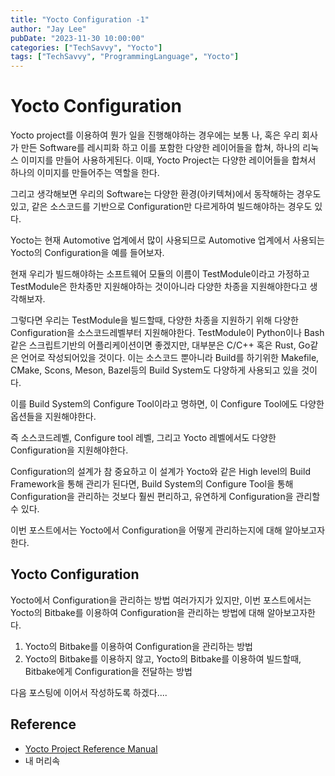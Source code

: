 ```yaml
---
title: "Yocto Configuration -1"
author: "Jay Lee"
pubDate: "2023-11-30 10:00:00"
categories: ["TechSavvy", "Yocto"]
tags: ["TechSavvy", "ProgrammingLanguage", "Yocto"]
---
```



# Yocto Configuration

Yocto project를 이용하여 뭔가 일을 진행해야하는 경우에는 보통 나, 혹은 우리 회사가 만든 Software를 레시피화 하고 이를 포함한 다양한 레이어들을 합쳐,
하나의 리눅스 이미지를 만들어 사용하게된다. 이때, Yocto Project는 다양한 레이어들을 합쳐서 하나의 이미지를 만들어주는 역할을 한다.

그리고 생각해보면 우리의 Software는 다양한 환경(아키텍쳐)에서 동작해하는 경우도있고, 같은 소스코드를 기반으로 Configuration만 다르게하여 빌드해야하는 경우도 있다.

Yocto는 현재 Automotive 업계에서 많이 사용되므로 Automotive 업계에서 사용되는 Yocto의 Configuration을 예를 들어보자.

현재 우리가 빌드해야하는 소프트웨어 모듈의 이름이 TestModule이라고 가정하고 TestModule은 한차종만 지원해야하는 것이아니라 다양한 차종을 지원해야한다고 생각해보자.

그렇다면 우리는 TestModule을 빌드할때, 다양한 차종을 지원하기 위해 다양한 Configuration을 소스코드레벨부터 지원해야한다.
TestModule이 Python이나 Bash같은 스크립트기반의 어플리케이션이면 좋겠지만, 대부분은 C/C++ 혹은 Rust, Go같은 언어로 작성되어있을 것이다.
이는 소스코드 뿐아니라 Build를 하기위한 Makefile, CMake, Scons, Meson, Bazel등의 Build System도 다양하게 사용되고 있을 것이다.

이를 Build System의 Configure Tool이라고 명하면, 이 Configure Tool에도 다양한 옵션들을 지원해야한다.

즉 소스코드레벨, Configure tool 레벨, 그리고 Yocto 레벨에서도 다양한 Configuration을 지원해야한다.

Configuration의 설계가 참 중요하고 이 설계가 Yocto와 같은 High level의 Build Framework을 통해 관리가 된다면,
Build System의 Configure Tool을 통해 Configuration을 관리하는 것보다 훨씬 편리하고, 유연하게 Configuration을 관리할 수 있다.

이번 포스트에서는 Yocto에서 Configuration을 어떻게 관리하는지에 대해 알아보고자한다.

## Yocto Configuration

Yocto에서 Configuration을 관리하는 방법 여러가지가 있지만, 이번 포스트에서는 Yocto의 Bitbake를 이용하여 Configuration을 관리하는 방법에 대해 알아보고자한다.

1. Yocto의 Bitbake를 이용하여 Configuration을 관리하는 방법
2. Yocto의 Bitbake를 이용하지 않고, Yocto의 Bitbake를 이용하여 빌드할때, Bitbake에게 Configuration을 전달하는 방법


다음 포스팅에 이어서 작성하도록 하겠다....


## Reference

* [Yocto Project Reference Manual](https://www.yoctoproject.org/docs/3.1.1/ref-manual/ref-manual.html)
* 내 머리속





